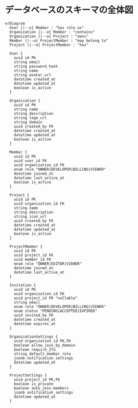 # データベースのスキーマの全体図

```mermaid
erDiagram
  User ||--o{ Member : "has role as"
  Organization ||--o{ Member : "contains"
  Organization ||--o{ Project : "owns"
  Member ||--o{ ProjectMember : "may belong to"
  Project ||--o{ ProjectMember : "has"

  User {
    uuid id PK
    string email
    string password_hash
    string name
    string avatar_url
    datetime created_at
    datetime updated_at
    boolean is_active
  }

  Organization {
    uuid id PK
    string name
    string description
    string logo_url
    string domain
    uuid created_by FK
    datetime created_at
    datetime updated_at
    boolean is_active
  }

  Member {
    uuid id PK
    uuid user_id FK
    uuid organization_id FK
    enum role "OWNER|DEVELOPER|BILLING|VIEWER"
    datetime joined_at
    datetime last_active_at
    boolean is_active
  }

  Project {
    uuid id PK
    uuid organization_id FK
    string name
    string description
    string icon_url
    uuid created_by FK
    datetime created_at
    datetime updated_at
    boolean is_active
  }

  ProjectMember {
    uuid id PK
    uuid project_id FK
    uuid member_id FK
    enum role "OWNER|EDITOR|VIEWER"
    datetime joined_at
    datetime last_active_at
  }

  Invitation {
    uuid id PK
    uuid organization_id FK
    uuid project_id FK "nullable"
    string email
    enum role "OWNER|DEVELOPER|BILLING|VIEWER"
    enum status "PENDING|ACCEPTED|EXPIRED"
    uuid invited_by FK
    datetime created_at
    datetime expires_at
  }

  OrganizationSettings {
    uuid organization_id PK,FK
    boolean allow_join_by_domain
    boolean require_2fa
    string default_member_role
    jsonb notification_settings
    datetime updated_at
  }

  ProjectSettings {
    uuid project_id PK,FK
    boolean is_private
    boolean auto_join_members
    jsonb notification_settings
    datetime updated_at
  }
```
